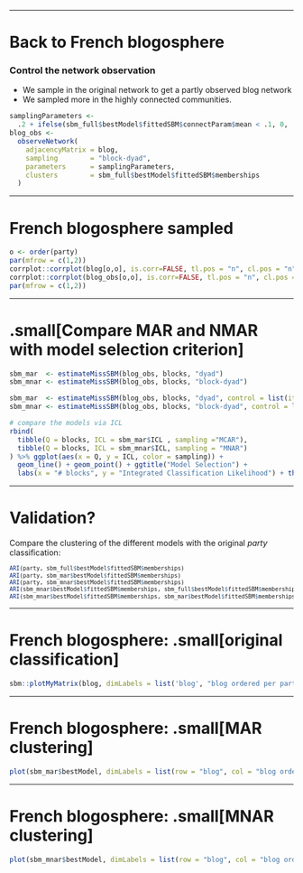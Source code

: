 
---

# Back to French blogosphere

### Control the network observation

  - We sample in the original network to get a partly observed blog network
  - We sampled more in the highly connected communities.

```r
samplingParameters <- 
  .2 + ifelse(sbm_full$bestModel$fittedSBM$connectParam$mean < .1, 0, .6)
blog_obs <-
  observeNetwork(
    adjacencyMatrix = blog,
    sampling        = "block-dyad",
    parameters      = samplingParameters,
    clusters        = sbm_full$bestModel$fittedSBM$memberships
  )
```

---

# French blogosphere sampled

```r
o <- order(party)
par(mfrow = c(1,2))
corrplot::corrplot(blog[o,o], is.corr=FALSE, tl.pos = "n", cl.pos = "n", method = "color", diag = FALSE, type = "upper", na.label.col =  "grey", title = "\n Original", mar = c(0,0,0,0))
corrplot::corrplot(blog_obs[o,o], is.corr=FALSE, tl.pos = "n", cl.pos = "n", method = "color", diag = FALSE, type = "upper", na.label.col =  "grey", title = "\n Sampled", mar = c(0,0,0,0))
par(mfrow = c(1,2))

```

---

# .small[Compare MAR and NMAR with model selection criterion]

```r
sbm_mar  <- estimateMissSBM(blog_obs, blocks, "dyad")
sbm_mnar <- estimateMissSBM(blog_obs, blocks, "block-dyad")
```

```r
sbm_mar  <- estimateMissSBM(blog_obs, blocks, "dyad", control = list(iterates = 3))
sbm_mnar <- estimateMissSBM(blog_obs, blocks, "block-dyad", control = list(iterates = 3))
```


```r
# compare the models via ICL
rbind(
  tibble(Q = blocks, ICL = sbm_mar$ICL , sampling ="MCAR"),
  tibble(Q = blocks, ICL = sbm_mnar$ICL, sampling = "MNAR")
) %>% ggplot(aes(x = Q, y = ICL, color = sampling)) + 
  geom_line() + geom_point() + ggtitle("Model Selection") +
  labs(x = "# blocks", y = "Integrated Classification Likelihood") + theme_bw()
```

---

# Validation?

Compare the clustering of the different models with the original *party* classification:

<small>
```r
ARI(party, sbm_full$bestModel$fittedSBM$memberships)
ARI(party, sbm_mar$bestModel$fittedSBM$memberships)
ARI(party, sbm_mnar$bestModel$fittedSBM$memberships)
ARI(sbm_mnar$bestModel$fittedSBM$memberships, sbm_full$bestModel$fittedSBM$memberships)
ARI(sbm_mnar$bestModel$fittedSBM$memberships, sbm_mar$bestModel$fittedSBM$memberships)
```
</small>

---

# French blogosphere: .small[original classification]

```r
sbm::plotMyMatrix(blog, dimLabels = list('blog', "blog ordered per party"), clustering = list(row = party))
```

---

# French blogosphere: .small[MAR clustering]

```r
plot(sbm_mar$bestModel, dimLabels = list(row = "blog", col = "blog order by MAR clustering"))
```

---

# French blogosphere: .small[MNAR clustering]

```r
plot(sbm_mnar$bestModel, dimLabels = list(row = "blog", col = "blog order by MNAR clustering"))
```

